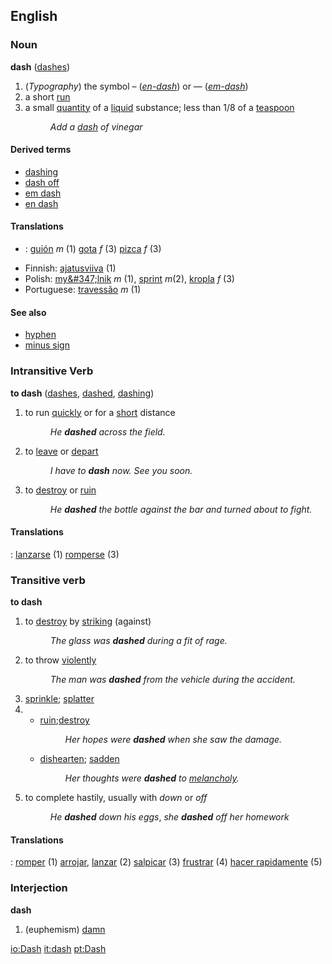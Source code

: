 ==English=={{Punctuation marks}}
===Noun===
'''dash''' ([[dashes]])

#(''Typography'') the symbol – (''[[en-dash]]'') or — (''[[em-dash]]'')
#a short [[run]]
#a small [[quantity]] of a [[liquid]] substance; less than 1/8 of a [[teaspoon]]
#: ''Add a [[dash]] of vinegar''

====Derived terms====
*[[dashing]]
*[[dash off]]
*[[em dash]]
*[[en dash]]

====Translations====
*{{es}}: [[guión]] ''m'' (1) [[gota]] ''f'' (3) [[pizca]] ''f'' (3)
*Finnish: [[ajatusviiva]] (1)
*Polish: [[my&#347;lnik]] ''m'' (1), [[sprint]] ''m''(2), [[kropla]] ''f'' (3)
*Portuguese: [[travessão]] ''m'' (1)

====See also====
*[[hyphen]]
*[[minus sign]]

=== Intransitive Verb===
'''to dash''' ([[dashes]], [[dashed]], [[dashing]])

#to run [[quick]]ly or for a [[short]] distance
#:''He '''dashed''' across the field.''
#to [[leave]] or [[depart]]
#:''I have to '''dash''' now.  See you soon.''
#to [[destroy]] or [[ruin]]
#:''He '''dashed''' the bottle against the bar and turned about to fight.''

==== Translations ====
{{es}}: [[lanzarse]] (1) [[romperse]] (3)

=== Transitive verb ===
'''to dash'''
# to [[destroy]] by [[striking]] (against)
#: ''The glass was '''dashed''' during a fit of rage.''
# to throw [[violent]]ly
#: ''The man was '''dashed''' from the vehicle during the accident.''
#[[sprinkle]]; [[splatter]]
#
#*[[ruin]];[[destroy]]
#*:''Her hopes were '''dashed''' when she saw the damage.''
#*[[dishearten]]; [[sadden]]
#*:''Her thoughts were '''dashed''' to [[melancholy]].''
# to complete hastily, usually with ''down'' or ''off''
#:''He '''dashed''' down his eggs'', ''she '''dashed''' off her homework''

====Translations ====
{{es}}: [[romper]] (1) [[arrojar]], [[lanzar]] (2) [[salpicar]] (3) [[frustrar]] (4) [[hacer rapidamente]] (5)
=== Interjection ===
'''dash'''
# (euphemism) [[damn]]

[[io:Dash]]
[[it:dash]]
[[pt:Dash]]